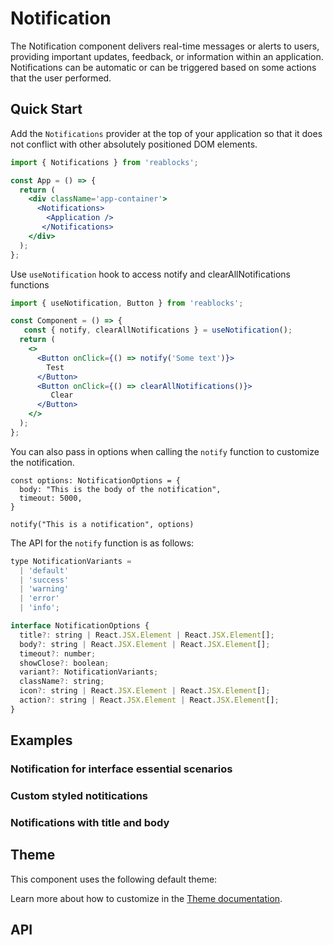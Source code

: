 
<Meta of={NotificationsStories} />

# Notification
The Notification component delivers real-time messages or alerts to users, providing important updates, feedback, or information within an application.
Notifications can be automatic or can be triggered based on some actions that the user performed.

## Quick Start
Add the `Notifications` provider at the top of your application so that it does not conflict 
with other absolutely positioned DOM elements.

```jsx
import { Notifications } from 'reablocks';

const App = () => {
  return (
    <div className='app-container'>
      <Notifications>
        <Application />
       </Notifications>
    </div>
  );
};
```

Use `useNotification` hook to access notify and clearAllNotifications functions

```jsx
import { useNotification, Button } from 'reablocks';

const Component = () => {
   const { notify, clearAllNotifications } = useNotification();
  return (
    <>
      <Button onClick={() => notify('Some text')}>
        Test
      </Button>
      <Button onClick={() => clearAllNotifications()}>
         Clear
      </Button>
    </>
  );
};
```

You can also pass in options when calling the `notify` function to customize the notification.

```tsx
const options: NotificationOptions = {
  body: "This is the body of the notification",
  timeout: 5000,
}

notify("This is a notification", options)
```

The API for the `notify` function is as follows:

```jsx
type NotificationVariants =
  | 'default'
  | 'success'
  | 'warning'
  | 'error'
  | 'info';

interface NotificationOptions {
  title?: string | React.JSX.Element | React.JSX.Element[];
  body?: string | React.JSX.Element | React.JSX.Element[];
  timeout?: number;
  showClose?: boolean;
  variant?: NotificationVariants;
  className?: string;
  icon?: string | React.JSX.Element | React.JSX.Element[];
  action?: string | React.JSX.Element | React.JSX.Element[];
}
```

## Examples
### Notification for interface essential scenarios
<ToggleCanvas of={NotificationsStories.Variants} storybook="components-layers-notification--variants" />

### Custom styled notitications
<ToggleCanvas of={NotificationsStories.CustomComponent} storybook="components-layers-notification--custom-component" />

### Notifications with title and body
<ToggleCanvas of={NotificationsStories.TitleAndBody} storybook="components-layers-notification--title-and-body" />

## Theme
This component uses the following default theme:

<ThemeRender theme={notificationTheme} />

Learn more about how to customize in the [Theme documentation](/docs/theme/getting-started).

## API
<PropsTable name="Notifications" />